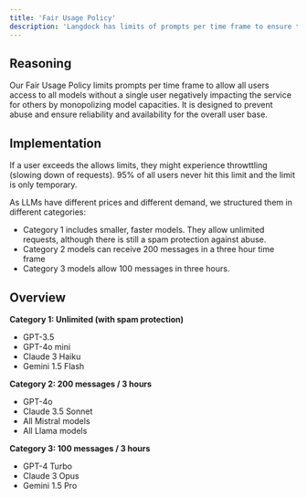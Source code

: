```yaml
---
title: 'Fair Usage Policy'
description: 'Langdock has limits of prompts per time frame to ensure that all users are able to use all models at any given time.'
---
```


## Reasoning
Our Fair Usage Policy limits prompts per time frame to allow all users access to all models without a single user negatively impacting the service for others by monopolizing model capacities. It is designed to prevent abuse and ensure reliability and availability for the overall user base.

## Implementation
If a user exceeds the allows limits, they might experience throwttling (slowing down of requests). 95% of all users never hit this limit and the limit is only temporary.

As LLMs have different prices and different demand, we structured them in different categories:
- Category 1 includes smaller, faster models. They allow unlimited requests, although there is still a spam protection against abuse.
- Category 2 models can receive 200 messages in a three hour time frame
- Category 3 models allow 100 messages in three hours.

## Overview

**Category 1: Unlimited (with spam protection)**
- GPT-3.5
- GPT-4o mini
- Claude 3 Haiku
- Gemini 1.5 Flash

**Category 2: 200 messages / 3 hours**
- GPT-4o
- Claude 3.5 Sonnet
- All Mistral models
- All Llama models

**Category 3: 100 messages / 3 hours**
- GPT-4 Turbo
- Claude 3 Opus
- Gemini 1.5 Pro